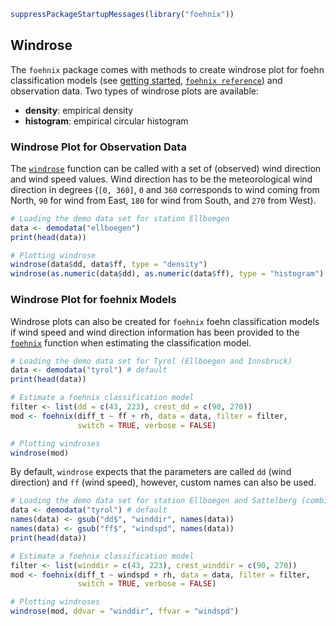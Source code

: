 
```r
suppressPackageStartupMessages(library("foehnix"))
```

## Windrose

The `foehnix` package comes with methods to create windrose plot for
foehn classification models (see [getting started](foehnix.html),
[`foehnix reference`](../references/foehnix.html)) and observation
data. Two types of windrose plots are available:

* **density**: empirical density
* **histogram**: empirical circular histogram

### Windrose Plot for Observation Data

The [`windrose`](../references/windrose.html) function can be called
with a set of (observed) wind direction and wind speed values. Wind
direction has to be the meteorological wind direction in degrees
(`[0, 360]`, `0` and `360` corresponds to wind coming from North,
`90` for wind from East, `180` for wind from South, and `270` from
West).


```r
# Loading the demo data set for station Ellboegen
data <- demodata("ellboegen")
print(head(data))

# Plotting windrose
windrose(data$dd, data$ff, type = "density")
windrose(as.numeric(data$dd), as.numeric(data$ff), type = "histogram")
```

### Windrose Plot for foehnix Models

Windrose plots can also be created for `foehnix` foehn classification
models if wind speed and wind direction information has been provided
to the [`foehnix`](../references/foehnix.html) function when estimating
the classification model.

```r
# Loading the demo data set for Tyrol (Ellboegen and Innsbruck)
data <- demodata("tyrol") # default
print(head(data))

# Estimate a foehnix classification model
filter <- list(dd = c(43, 223), crest_dd = c(90, 270))
mod <- foehnix(diff_t ~ ff + rh, data = data, filter = filter,
               switch = TRUE, verbose = FALSE)

# Plotting windroses
windrose(mod)
```

By default, `windrose` expects that the parameters are called `dd` (wind direction)
and `ff` (wind speed), however, custom names can also be used.

```r
# Loading the demo data set for station Ellboegen and Sattelberg (combined)
data <- demodata("tyrol") # default
names(data) <- gsub("dd$", "winddir", names(data))
names(data) <- gsub("ff$", "windspd", names(data))
print(head(data))

# Estimate a foehnix classification model
filter <- list(winddir = c(43, 223), crest_winddir = c(90, 270))
mod <- foehnix(diff_t ~ windspd + rh, data = data, filter = filter,
               switch = TRUE, verbose = FALSE)

# Plotting windroses
windrose(mod, ddvar = "winddir", ffvar = "windspd")
```


